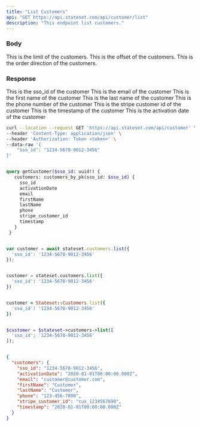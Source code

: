 ```yaml
---
title: "List Customers"
api: "GET https://api.stateset.com/api/customer/list"
description: "This endpoint list customers."
---
```


### Body

<ParamField body="limit" required="false" type="string">
  This is the limit of the customers.
</ParamField>

<ParamField body="offset" required="false" type="string">
  This is the offset of the customers.
</ParamField>

<ParamField body="order_direction" required="false" type="string">
  This is the order direction of the customers.
</ParamField>

### Response

<ResponseField name="sso_id" type="string">
  This is the sso_id of the customer
</ResponseField>

<ResponseField name="email" type="string">
  This is the email of the customer
</ResponseField>

<ResponseField name="firstName" type="string">
  This is the first name of the customer
</ResponseField>

<ResponseField name="lastName" type="string">
  This is the last name of the customer
</ResponseField>

<ResponseField name="phone" type="string">
  This is the phone number of the customer
</ResponseField>

<ResponseField name="stripe_customer_id" type="string">
  This is the stripe customer id of the customer
</ResponseField>

<ResponseField name="timestamp" type="string">
  This is the timestamp of the customer
</ResponseField>

<ResponseField name="activationDate" type="string">
  This is the activation date of the customer
</ResponseField>


<RequestExample>

```bash cURL
curl --location --request GET 'https://api.stateset.com/api/customer' \
--header 'Content-Type: application/json' \
--header 'Authorization: Token <token>' \
--data-raw '{
    "sso_id": "1234-5678-9012-3456"
}'
```

```graphQL GraphQL

query getCustomer($sso_id: uuid!) {
   customers: customers_by_pk(sso_id: $sso_id) {
     sso_id
     activationDate
     email
     firstName
     lastName
     phone
     stripe_customer_id
     timestamp
   }
 }

```

```javascript Node.js

var customer = await stateset.customers.list({
  'sso_id': '1234-5678-9012-3456'
});

```

```python Python

customer = stateset.customers.list({
  'sso_id': '1234-5678-9012-3456'
})

```

```ruby Ruby

customer = Stateset::Customers.list({
  'sso_id': '1234-5678-9012-3456'
})

```

```php PHP

$customer = $stateset->customers->list([
  'sso_id': '1234-5678-9012-3456'
]);

```

```go Golang


```


</RequestExample>

<ResponseExample>

```json Response
{
  "customers": {
    "sso_id": "1234-5678-9012-3456",
    "activationDate": "2020-01-01T00:00:00.000Z",
    "email": "customer@customer.com",
    "firstName": "Customer",
    "lastName": "Customer",
    "phone": "123-456-7890",
    "stripe_customer_id": "cus_1234567890",
    "timestamp": "2020-01-01T00:00:00.000Z"
  }
}
```

</ResponseExample>
